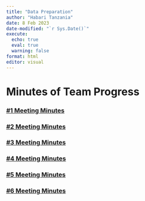 ```yaml
---
title: "Data Preparation"
author: "Habari Tanzania"
date: 8 Feb 2023
date-modified: "`r Sys.Date()`"
execute: 
  echo: true
  eval: true
  warning: false
format: html
editor: visual
---
```


# Minutes of Team Progress

### [#1 Meeting Minutes](https://smu.sharepoint.com/:w:/t/VisualAnalytics382/EUG11CjyhtxOpgkl-jE8qfQBRXlMYXIVZFQ95jlTaBFn9g?e=roeD9A)

### [#2 Meeting Minutes](https://smu.sharepoint.com/:w:/t/VisualAnalytics382/EceHBT5xYBBLrLnqHbfHfHEBe3UGA_BJDs6haOBAu3yBzw?e=XiTC3z)

### [#3 Meeting Minutes](https://smu.sharepoint.com/:w:/t/VisualAnalytics382/EQ3lTuupKMBCo6nhs_6ksbgBCdfBvQ9KPZZ-8ruqbaG2Sg?e=zaU2K7)

### [#4 Meeting Minutes](https://smu.sharepoint.com/:w:/t/VisualAnalytics382/EUcSwI8K6b9Hm_qGyP6V_ZMB2Zn4m7cfUMSEq0ouFwdgug?e=YLAg0A)

### [#5 Meeting Minutes](https://smu.sharepoint.com/:w:/t/VisualAnalytics382/Ee8h4caJYk1NjlDO3GHhwh4B-nb8Ut91IvKBeaOUOjB1fw?e=o1jhOt)

### [#6 Meeting Minutes](https://smu.sharepoint.com/:w:/r/teams/VisualAnalytics382/Shared%20Documents/General/Project%20Proposal%20Meeting%20Minutes%20%236.docx?d=w43bcab3d32c44635a169ddbaf3f6f2de&csf=1&web=1&e=FjFEE6)
